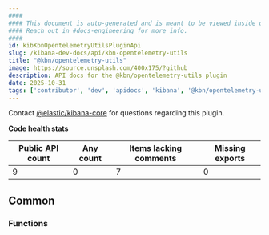```yaml
---
####
#### This document is auto-generated and is meant to be viewed inside our experimental, new docs system.
#### Reach out in #docs-engineering for more info.
####
id: kibKbnOpentelemetryUtilsPluginApi
slug: /kibana-dev-docs/api/kbn-opentelemetry-utils
title: "@kbn/opentelemetry-utils"
image: https://source.unsplash.com/400x175/?github
description: API docs for the @kbn/opentelemetry-utils plugin
date: 2025-10-31
tags: ['contributor', 'dev', 'apidocs', 'kibana', '@kbn/opentelemetry-utils']
---
```




Contact [@elastic/kibana-core](https://github.com/orgs/elastic/teams/kibana-core) for questions regarding this plugin.

**Code health stats**

| Public API count  | Any count | Items lacking comments | Missing exports |
|-------------------|-----------|------------------------|-----------------|
| 9 | 0 | 7 | 0 |

## Common

### Functions
<DocDefinitionList data={kbnOpentelemetryUtilsObj.common.functions}/>

